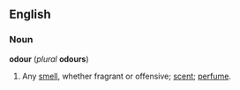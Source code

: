 ==English==
===Noun===
'''odour''' (''plural'' '''odours''')

#Any [[smell]], whether fragrant or offensive; [[scent]]; [[perfume]].